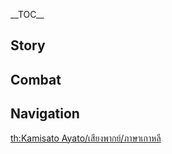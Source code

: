{{CharacterTabs}}
{{LanguageTabs}}
{{Stub|1={{Meta/VO|tl=1|rm=1|Korean}}}}
__TOC__
==Story==
{{VO/Story
|character           = Kamisato Ayato
|language            = ko
|name                = 카미사토 아야토

|vo_01_01_title      = 첫 만남…
|vo_01_01_subtitle   = Hello
|vo_01_01_file       = VO_{language}{character} Hello.ogg
|vo_01_01_tx         = 아야카에게 얘기 많이 들었습니다. 생각보다 일이 바빠서 이제야 인사 나누는군요. 카미사토 가문의 가주, 카미사토 아야토입니다. 잘 부탁해요
|vo_01_01_rm         = 
|vo_01_01_tl         = 

|vo_02_01_title      = 잡담・도련님
|vo_02_01_subtitle   = Chat: Spoiled
|vo_02_01_file       = VO_{language}{character} Chat - Spoiled.ogg
|vo_02_01_tx         = 뭔가를 두고 온 것 같은데… 됐습니다, 생각나면 사람을 불러 가져오라고 하죠
|vo_02_01_rm         = 
|vo_02_01_tl         = 

|vo_02_02_title      = 잡담・마무리
|vo_02_02_subtitle   = Chat: Reel Them In
|vo_02_02_file       = VO_{language}{character} Chat - Reel Them In.ogg
|vo_02_02_tx         = 미끼는 모두 던져두었으니, 음. 슬슬 거둘 때가 됐군요…
|vo_02_02_rm         = 
|vo_02_02_tl         = 

|vo_02_03_title      = 잡담・악취미
|vo_02_03_subtitle   = Chat: Perverse Pleasure
|vo_02_03_file       = VO_{language}{character} Chat - Perverse Pleasure.ogg
|vo_02_03_tx         = 저를 막으려고 안절부절 못하는 가신들의 모습을 생각하니 재밌어서 참을 수가 없군요. 하, 가끔 나와서 걷는 것도 좋네요
|vo_02_03_rm         = 
|vo_02_03_tl         = 

|vo_03_01_title      = 비가 올 때…
|vo_03_01_subtitle   = When It Rains
|vo_03_01_file       = VO_{language}{character} When It Rains.ogg
|vo_03_01_tx         = 일단 비부터 피하죠. 걱정 마세요. 곧 우산을 가지고 올 겁니다
|vo_03_01_rm         = 
|vo_03_01_tl         = 

|vo_03_02_title      = 번개가 칠 때…
|vo_03_02_friendship = 4
|vo_03_02_subtitle   = When Thunder Strikes
|vo_03_02_file       = VO_{language}{character} When Thunder Strikes.ogg
|vo_03_02_tx         = 아야카는 어릴 적부터 천둥번개를 무서워했습니다. 어머니가 천둥소리는 쇼군님이 이야기하는 거라고 말씀하신 이후론, 천둥이 칠 때마다 한껏 집중하더군요. 마치 쇼군님의 말을 알아듣기라도 한 것처럼요
|vo_03_02_rm         = 
|vo_03_02_tl         = 

|vo_03_03_title      = 눈이 올 때…
|vo_03_03_subtitle   = When It Snows
|vo_03_03_file       = VO_{language}{character} When It Snows.ogg
|vo_03_03_tx         = 오늘날의 설경은, 수년 전 그 눈보라와… 별반 다를 게 없군요
|vo_03_03_rm         = 
|vo_03_03_tl         = 

|vo_03_04_title      = 햇살이 좋을 때…
|vo_03_04_subtitle   = When the Sun Is Out
|vo_03_04_file       = VO_{language}{character} When the Sun Is Out.ogg
|vo_03_04_tx         = 여유롭게 햇볕을 쬘 시간은 많지 않죠
|vo_03_04_rm         = 
|vo_03_04_tl         = 

|vo_03_05_title      = 바람이 불 때…
|vo_03_05_subtitle   = When It's Windy
|vo_03_05_file       = VO_{language}{character} When It's Windy.ogg
|vo_03_05_tx         = 어떤 「돌발 상황」은 보기엔 사소해 보여도 최종적인 결과에 영향을 줄 수 있죠… 후후
|vo_03_05_rm         = 
|vo_03_05_tl         = 

|vo_03_06_title      = 강풍이 불 때…
|vo_03_06_subtitle   = When the Wind Is Blowing
|vo_03_06_file       = VO_{language}{character} When the Wind Is Blowing.ogg
|vo_03_06_tx         = 대다수 사람은 바람이 불면 눈을 뜰 수 없어 나아가지 못하지만, 그중에서 소수는 이 바람을 타고 나아갑니다
|vo_03_06_rm         = 
|vo_03_06_tl         = 

|vo_04_01_title      = 아침 인사…
|vo_04_01_subtitle   = Good Morning
|vo_04_01_file       = VO_{language}{character} Good Morning.ogg
|vo_04_01_tx         = 좋은 아침입니다. 검도 훈련으로 심신을 가다듬기 좋은 시간이죠. 그래서 보통 이때는 공무를 처리하지 않습니다. 어때요, 저와 겨뤄보실래요?
|vo_04_01_rm         = 
|vo_04_01_tl         = 

|vo_04_02_title      = 점심 인사…
|vo_04_02_subtitle   = Good Afternoon
|vo_04_02_file       = VO_{language}{character} Good Afternoon.ogg
|vo_04_02_tx         = 점심에 드시고 싶은 것이 있으면 미리 가신에게 말씀하세요. 당신은 제 귀빈이니 그들도 당신을 위해 최선을 다할 겁니다
|vo_04_02_rm         = 
|vo_04_02_tl         = 

|vo_04_03_title      = 저녁 인사…
|vo_04_03_friendship = 4
|vo_04_03_subtitle   = Good Evening
|vo_04_03_file       = VO_{language}{character} Good Evening.ogg
|vo_04_03_tx         = 이 시간에 절 찾아오셨으니, 좀 기다렸다가 같이 저녁 먹고 가요
|vo_04_03_rm         = 
|vo_04_03_tl         = 

|vo_04_04_title      = 굿나잇…
|vo_04_04_subtitle   = Good Night
|vo_04_04_file       = VO_{language}{character} Good Night.ogg
|vo_04_04_tx         = 씻고 잘 준비할 시간인가? 난 아직 안 졸리니, 먼저 내려가 있어…. 아, 당신이군요? 오늘 업무만 마저 정리하면 되니까, 당신도 일찍 쉬세요
|vo_04_04_rm         = 
|vo_04_04_tl         = 

|vo_05_01_title      = 카미사토 아야토 자신에 대해・대가
|vo_05_01_subtitle   = About {character}: Price to Pay
|vo_05_01_file       = VO_{language}{character} About {character} - Price to Pay.ogg
|vo_05_01_tx         = 모든 일에는 대가가 따르는 법입니다. 평범한 사람들이 이룰 수 없는 것을 이루기 위해선 상상할 수 없는 대가를 치뤄야 하겠죠
|vo_05_01_rm         = 
|vo_05_01_tl         = 

|vo_05_02_title      = 카미사토 아야토 자신에 대해・수단
|vo_05_02_friendship = 4
|vo_05_02_subtitle   = About {character}: Methodology
|vo_05_02_file       = VO_{language}{character} About {character} - Methodology.ogg
|vo_05_02_tx         = 전 수단을 가리지 않는 사람입니다. 어떤 방식이든 결과만 좋으면 상관없어요
|vo_05_02_rm         = 
|vo_05_02_tl         = 

|vo_06_01_title      = 우리에 대해・재미있는 이야기
|vo_06_01_quest      = Omnipresence Over Mortals
|vo_06_01_subtitle   = About Us: Most Entertaining
|vo_06_01_file       = VO_{language}{character} About Us - Most Entertaining.ogg
|vo_06_01_tx         = 하하, 당신이 텐료 봉행에서 한 재밌는 일을 들었습니다. 쿠죠 영감님이 머리를 쥐어뜯을 만큼 화나게 하는 사람은 정말 드문데, 직접 못 봐서 정말 아쉽군요…
|vo_06_01_rm         = 
|vo_06_01_tl         = 

|vo_06_02_title      = 우리에 대해・믿음
|vo_06_02_friendship = 6
|vo_06_02_subtitle   = About Us: Trust
|vo_06_02_file       = VO_{language}{character} About Us - Trust.ogg
|vo_06_02_tx         = 누군가를 믿는 건 쉽지 않은 일이죠. 특히 높은 사람일수록 더 그래요. 한 번의 실수로 목숨을 잃는 일도 적지 않거든요. 하지만 당신이 저에게 믿음을 줬으니, 저도 당신이 준 믿음을 저버리지 않겠습니다
|vo_06_02_rm         = 
|vo_06_02_tl         = 

|vo_07_01_title      = 「신의 눈」에 대해…
|vo_07_01_friendship = 4
|vo_07_01_subtitle   = About the Vision
|vo_07_01_file       = VO_{language}{character} About the Vision.ogg
|vo_07_01_tx         = 「신의 눈」이라는 편리한 도구가 있는데, 당연히 잘 활용해야 하지 않겠습니까? 제 손에서 이렇게 빛나는 걸 보면, 얘도 기쁜 거겠죠
|vo_07_01_rm         = 
|vo_07_01_tl         = 

|vo_07_02_title      = 하고 싶은 이야기…
|vo_07_02_subtitle   = Something to Share
|vo_07_02_file       = VO_{language}{character} Something to Share.ogg
|vo_07_02_tx         = 떨어진 꽃을 난로에 올려두면 뜨거운 열기 위에서 잠시나마 생기를 되찾고, 마지막에 불길보다도 찬란한 붉은 빛을 내뿜어요. 짧지만 후회 없는 삶이 아닐까요?
|vo_07_02_rm         = 
|vo_07_02_tl         = 

|vo_07_03_title      = 흥미있는 일…
|vo_07_03_subtitle   = Interesting Things
|vo_07_03_file       = VO_{language}{character} Interesting Things.ogg
|vo_07_03_tx         = 애완동물이라면, 음, 전 강아지가 더 좋아요. 자기중심적인 고양이도 나쁘지 않지만, 강아지만이 주인에게 복종하죠. 충실하고 솔직하니, 하하, 정말 사랑스럽군요
|vo_07_03_rm         = 
|vo_07_03_tl         = 

|vo_08_01_title      = 카미사토 아야카에 대해…
|vo_08_01_friendship = 4
|vo_08_01_subtitle   = About Kamisato Ayaka
|vo_08_01_file       = VO_{language}{character} About Kamisato Ayaka.ogg
|vo_08_01_tx         = 아야카의 능력을 믿지만, 그 애가 순수한 마음을 가지고 살았으면 좋겠어요. 권력 투쟁에 개입할 필요도, 세상의 어두운 면에 직면할 필요도 없이요. 그런 건 오빠인 제가 해결해야 할 일이니까요…. 저도 모르게 말이 많아졌네요. 우리 둘 사이의 비밀이라고 해두죠
|vo_08_01_rm         = 
|vo_08_01_tl         = 

|vo_08_02_title      = 토마에 대해…
|vo_08_02_friendship = 4
|vo_08_02_subtitle   = About Thoma
|vo_08_02_file       = VO_{language}{character} About Thoma.ogg
|vo_08_02_tx         = 카미사토 가문에 대한 토마의 충성심은 의심할 필요가 없죠. 아주 오래전 그를 시험해 본 적이 있어요. 다가올 분쟁에 말려들고 싶지 않다면, 하루빨리 떠나는 것이 좋을 거라고요. 하지만 그는 끝까지 카미사토 가문에 남아주어 제 걱정을 덜어주었습니다. 지금 토마는 제가 완전히 신뢰하는 몇 없는 사람 중 하나입니다
|vo_08_02_rm         = 
|vo_08_02_tl         = 

|vo_08_03_title      = 사유에 대해…
|vo_08_03_friendship = 4
|vo_08_03_subtitle   = About Sayu
|vo_08_03_file       = VO_{language}{character} About Sayu.ogg
|vo_08_03_tx         = 사유는 보기엔 좀 게을러 보이지만, 필요할 땐 늘 중요한 도움을 주죠. 당신이 가장 잘 알지 않나요?
|vo_08_03_rm         = 
|vo_08_03_tl         = 

|vo_08_04_title      = 요이미야에 대해…
|vo_08_04_friendship = 4
|vo_08_04_subtitle   = About Yoimiya
|vo_08_04_file       = VO_{language}{character} About Yoimiya.ogg
|vo_08_04_tx         = 그… 성격 좋은 폭죽 가게 주인 말인가요? 카미사토 가문과 친한 편입니다. 아야카랑 비슷한 나이여서 그런지 서로 잘 맞는 편이더라고요. 아야카도 그녀의 호쾌하고 솔직한 말투를 개의치 않을 겁니다. 워낙 어릴 때부터 늘 자신의 진심을 지켜온 아이니까요
|vo_08_04_rm         = 
|vo_08_04_tl         = 

|vo_08_05_title      = 라이덴 쇼군에 대해…
|vo_08_05_friendship = 4
|vo_08_05_quest      = Omnipresence Over Mortals
|vo_08_05_subtitle   = About the Raiden Shogun
|vo_08_05_file       = VO_{language}{character} About the Raiden Shogun.ogg
|vo_08_05_tx         = 「영원」을 좇기 위해 쇼군님, 그리고 이나즈마는 작지 않은 대가를 치렀습니다. 상처는 아물 시간이 필요해요. 전 정세의 조율자로서 최선을 다할 겁니다
|vo_08_05_rm         = 
|vo_08_05_tl         = 

|vo_08_06_title      = 야에 미코에 대해…
|vo_08_06_friendship = 4
|vo_08_06_subtitle   = About Yae Miko
|vo_08_06_file       = VO_{language}{character} About Yae Miko.ogg
|vo_08_06_tx         = 궁사님은 카미사토 가문의 은인이시지만, 저를 마음에 들어 하시진 않는 모양이에요. 절 「그 녀석」「그 녀석」하며 부르는 걸 많이 들어보셨겠죠. 업무가 겹쳐 가끔 만나는데, 각자 속내를 감추고는 있지만, 일할 땐 그래도 잘 맞는 편입니다. 이런 느낌이 싫진 않아요. 똑똑한 사람과 일하면 효율이 높아지니까요. 게다가… 아무리 절 싫어해도, 제가 없으면 그분의 「기묘한 아이디어」를 실현할 수 없다는 건 부정할 수 없을 겁니다
|vo_08_06_rm         = 
|vo_08_06_tl         = 

|vo_08_07_title      = 쿠죠 사라에 대해…
|vo_08_07_friendship = 4
|vo_08_07_subtitle   = About Kujou Sara
|vo_08_07_file       = VO_{language}{character} About Kujou Sara.ogg
|vo_08_07_tx         = 쿠죠 영감님의 치밀한 계산 덕에 날카로운 검 한 자루가 탄생했어요. 안타깝게도 자신이 그 검의 주인이 될 수 없다는 건 계산하지 못했죠
|vo_08_07_rm         = 
|vo_08_07_tl         = 

|vo_08_08_title      = 카에데하라 카즈하에 대해…
|vo_08_08_friendship = 4
|vo_08_08_subtitle   = About Kaedehara Kazuha
|vo_08_08_file       = VO_{language}{character} About Kaedehara Kazuha.ogg
|vo_08_08_tx         = 카에데하라 가문은 카미사토 가문의 부하였습니다. 카미사토 가문의 선조는 그들을 지키지 못했어요. 제 세대에도 그들을 보살필 의무가 있습니다. 그의 가업을 다시 일으키는 것을 돕진 못하지만, 텐료 봉행의 체포를 막아주는 것쯤은 해줄 수 있습니다
|vo_08_08_rm         = 
|vo_08_08_tl         = 

|vo_08_09_title      = 아라타키 이토에 대해…
|vo_08_09_friendship = 4
|vo_08_09_subtitle   = About Arataki Itto
|vo_08_09_file       = VO_{language}{character} About Arataki Itto.ogg
|vo_08_09_tx         = 그는 정말 재미있는 사람이에요. 온순한 귀신풍뎅이가 서로 싸우도록 만들다니. 그때 의도치 않게 알려준 것뿐인데, 바로 저와 호형호제할 줄은 몰랐어요…. 게다가 그는 아직도 이 「아야토 형님」의 정체를 모른답니다. 하하… 좋습니다. 순진한 사람이… 싫은 건 아니니까요
|vo_08_09_rm         = 
|vo_08_09_tl         = 

|vo_08_10_title      = 응광에 대해…
|vo_08_10_friendship = 4
|vo_08_10_subtitle   = About Ningguang
|vo_08_10_file       = VO_{language}{character} About Ningguang.ogg
|vo_08_10_tx         = 리월 칠성 「천권」님의 실력은 저도 익히 들었습니다. 그나저나, 한정판 「리월천년」을 가지고 있는데, 관심 있어요? 사람을 불러 가져오라고 할 테니 한 판 해보실래요?
|vo_08_10_rm         = 
|vo_08_10_tl         = 

|vo_09_01_title      = 카미사토 아야토에 대해 알기・첫 번째
|vo_09_01_subtitle   = More About {character}: I
|vo_09_01_file       = VO_{language}{character} More About {character} - 01.ogg
|vo_09_01_tx         = 제 이야기요? 때론 아는 게 너무 많아도 화를 부르는 법입니다. 비슷한 속담 들어본 적 있죠? 기회가 생기면 다음에 다시 얘기해 보죠
|vo_09_01_rm         = 
|vo_09_01_tl         = 

|vo_09_02_title      = 카미사토 아야토에 대해 알기・두 번째
|vo_09_02_friendship = 3
|vo_09_02_subtitle   = More About {character}: II
|vo_09_02_file       = VO_{language}{character} More About {character} - 02.ogg
|vo_09_02_tx         = 취향이… 독특하다고요? 저에 대해 뭔가 오해하고 있는 것 같군요. 해명할 필요가 있겠어요. 전 사람들의 곤란한 표정을 보는 걸 즐길 뿐입니다. 이게 그렇게 이상한가요? 당신도 옆에 있는 작은 녀석을 놀린 적이 한두 번이 아니잖아요
|vo_09_02_rm         = 
|vo_09_02_tl         = 

|vo_09_03_title      = 카미사토 아야토에 대해 알기・세 번째
|vo_09_03_friendship = 4
|vo_09_03_subtitle   = More About {character}: III
|vo_09_03_file       = VO_{language}{character} More About {character} - 03.ogg
|vo_09_03_tx         = 삼봉행은 겉보기엔 평화롭지만, 실은 보이지 않는 암류가 요동치고 있죠. 그 늙은이들을 상대하는 건 딱히 유쾌한 일이 아니라 말 할 가치도 없습니다. 당신이 알아야 할 건… 과거엔 카미사토 가문의 안정을 위해, 지금은 이나즈마의 정세를 위해, 전 한 번도 카미사토 가문 가주의 이름에 먹칠한 적이 없다는 것입니다
|vo_09_03_rm         = 
|vo_09_03_tl         = 

|vo_09_04_title      = 카미사토 아야토에 대해 알기・네 번째
|vo_09_04_friendship = 5
|vo_09_04_subtitle   = More About {character}: IV
|vo_09_04_file       = VO_{language}{character} More About {character} - 04.ogg
|vo_09_04_tx         = 종말번대? 당신에겐 말해도 괜찮겠죠. 카미사토 가문 가주의 직속 비밀 부대인데, 아버지께서 돌아가신 후 제가 이어받게 됐어요. 직접 나설 수 없는 일을 처리할 때 종말번대가 있어서 훨씬 편해요. 대부분 어릴 때부터 조직에서 자란 고아들입니다. 충성도가 높은 편이라 더 안심할 수 있어요
|vo_09_04_rm         = 
|vo_09_04_tl         = 

|vo_09_05_title      = 카미사토 아야토에 대해 알기・다섯 번째
|vo_09_05_friendship = 6
|vo_09_05_subtitle   = More About {character}: V
|vo_09_05_file       = VO_{language}{character} More About {character} - 05.ogg
|vo_09_05_tx         = 종말번대 이외의 카드? 있긴 합니다. '교활한 토끼는 숨을 굴을 세 개나 파놓는다'는 말이 있잖아요. 하물며 인간은 어떻겠습니까? 다만, 제 비밀은 거의 다 말한 것 같으니, 이제 당신 이야기도 들어보죠. 아, 참… 티바트 대륙에서 여행한 이야기 말고 더 오래전 이야기를 들려줘요
|vo_09_05_rm         = 
|vo_09_05_tl         = 

|vo_10_01_title      = 카미사토 아야토의 취미…
|vo_10_01_subtitle   = {character}'s Hobbies
|vo_10_01_file       = VO_{language}{character} Hobbies.ogg
|vo_10_01_tx         = 취미라… 어릴 때는 있었는데, 지금은 매일 일만 하고 사니까, 말하지 않아도… 응? 공무를 취미로 삼는 사람이 있다고요? 음… 그건 참… 독특하네요
|vo_10_01_rm         = 
|vo_10_01_tl         = 

|vo_10_02_title      = 카미사토 아야토의 고민…
|vo_10_02_subtitle   = {character}'s Troubles
|vo_10_02_file       = VO_{language}{character} Troubles.ogg
|vo_10_02_tx         = 고민이요? 고민하게 만드는 일이 있다면 빨리 해결해야죠. 만약 고민하게 만드는 사람이 있다면… 후후…
|vo_10_02_rm         = 
|vo_10_02_tl         = 

|vo_10_03_title      = 좋아하는 음식・개인 취향
|vo_10_03_subtitle   = Favorite Food: Personal Preference
|vo_10_03_file       = VO_{language}{character} Favorite Food - Personal Preference.ogg
|vo_10_03_tx         = 새로운 것은 지루한 일상에 활력을 가져다주죠. 요즘 하나미자카 쪽에 새로 나온 다양한 재료의 밀크티가 괜찮던데, 한 번 시도해보세요. 음… 평소 식사 때는 딱히 좋아하는 음식이 없어요. 식단을 짜주는 부하가 있으니, 그저 주는 대로 먹을 뿐입니다
|vo_10_03_rm         = 
|vo_10_03_tl         = 

|vo_10_04_title      = 좋아하는 음식・새로운 시도
|vo_10_04_friendship = 6
|vo_10_04_subtitle   = Favorite Food: Trying New Things
|vo_10_04_file       = VO_{language}{character} Favorite Food - Trying New Things.ogg
|vo_10_04_tx         = 이제 당신이 좋아하는 것도 이야기해 줄래요? …그렇군요, 기억하겠습니다. 다음에 묻는다면 나도 이렇게 대답해야겠어요
|vo_10_04_rm         = 
|vo_10_04_tl         = 

|vo_10_05_title      = 싫어하는 음식…
|vo_10_05_subtitle   = Least Favorite Food
|vo_10_05_file       = VO_{language}{character} Least Favorite Food.ogg
|vo_10_05_tx         = …아, 설탕 대신 소금을 넣어버렸어요. 짠맛이 나는 물방울 떡이라… 음, 괜찮네요. 토마한테 줘야겠어요
|vo_10_05_rm         = 
|vo_10_05_tl         = 

<!-- Receiving a Gift -->
|vo_11_01_title      = 선물 획득・첫 번째
|vo_11_01_subtitle   = Receiving a Gift: I
|vo_11_01_file       = VO_{language}{character} Receiving a Gift - 01.ogg
|vo_11_01_tx         = 색다른 맛이군요. 하하, 제가 원하던 맛이에요…
|vo_11_01_rm         = 
|vo_11_01_tl         = 

|vo_11_02_title      = 선물 획득・두 번째
|vo_11_02_subtitle   = Receiving a Gift: II
|vo_11_02_file       = VO_{language}{character} Receiving a Gift - 02.ogg
|vo_11_02_tx         = 그랬군요. 이 요리를 이렇게 이해하셨다니…
|vo_11_02_rm         = 
|vo_11_02_tl         = 

|vo_11_03_title      = 선물 획득・세 번째
|vo_11_03_subtitle   = Receiving a Gift: III
|vo_11_03_file       = VO_{language}{character} Receiving a Gift - 03.ogg
|vo_11_03_tx         = 제안 하나 드리자면, 다음번엔 이 요리를 전골 게임에 추가하는 게 어떨까요?
|vo_11_03_rm         = 
|vo_11_03_tl         = 

|vo_12_01_title      = 생일…
|vo_12_01_subtitle   = Birthday
|vo_12_01_file       = VO_{language}{character} Birthday.ogg
|vo_12_01_tx         = 생일 축하해요! 야시로 봉행 일일 체험 한번 해보실래요?<br />공무는 제가 미리 처리해뒀으니, 권력이 주는 즐거움을 만끽하면 돼요. 제가 옆에 있는 한 가신들도 뭐라 할 수 없을 겁니다. 후후, 안심해요
|vo_12_01_rm         = 
|vo_12_01_tl         = 

|vo_13_01_title      = 돌파의 느낌・기
|vo_13_01_ascension  = 1
|vo_13_01_subtitle   = Feelings About Ascension: Intro
|vo_13_01_file       = VO_{language}{character} Feelings About Ascension -  01.ogg
|vo_13_01_tx         = 능력이 향상된 것 같군요. 참으로 좋은 일이네요…
|vo_13_01_rm         = 
|vo_13_01_tl         = 

|vo_13_02_title      = 돌파의 느낌・승
|vo_13_02_ascension  = 2
|vo_13_02_subtitle   = Feelings About Ascension: Building Up
|vo_13_02_file       = VO_{language}{character} Feelings About Ascension -  02.ogg
|vo_13_02_tx         = 힘이란 건 역시 자신이 쥐고 있어야 마음이 놓이죠
|vo_13_02_rm         = 
|vo_13_02_tl         = 

|vo_13_03_title      = 돌파의 느낌・전
|vo_13_03_ascension  = 4
|vo_13_03_subtitle   = Feelings About Ascension: Climax
|vo_13_03_file       = VO_{language}{character} Feelings About Ascension -  03.ogg
|vo_13_03_tx         = 후후, 누군가는 불안에 떨게 생겼군요…
|vo_13_03_rm         = 
|vo_13_03_tl         = 

|vo_13_04_title      = 돌파의 느낌・결
|vo_13_04_ascension  = 6
|vo_13_04_subtitle   = Feelings About Ascension: Conclusion
|vo_13_04_file       = VO_{language}{character} Feelings About Ascension -  04.ogg
|vo_13_04_tx         = 가주가 된 후로 긴장을 푼 적이 거의 없어요. 하지만 당신과 함께한 시간은 조금 신기했습니다. 음… 마치 햇볕을 쬐는 기분이랄까요
|vo_13_04_rm         = 
|vo_13_04_tl         = 
}}

==Combat==
{{Combat VO
|character           = Kamisato Ayato
|language            = ko

<!-- Elemental Skill -->
|skill_1_tx          = 물의 잔영
|skill_1_rm          = 
|skill_1_tl          = 
|skill_2_tx          = 검의 그림자
|skill_2_rm          = 
|skill_2_tl          = 
|skill_3_file        = Elemental Skill 1 03,Elemental Skill 1 04,Elemental Skill 1 05,Elemental Skill 1 06

<!-- Elemental Burst -->
|burst_1_tx          = 삼척의 추수(秋水)
|burst_1_rm          = 
|burst_1_tl          = 
|burst_2_tx          = 흥… 잠들어라
|burst_2_rm          = 
|burst_2_tl          = 
|burst_3_tx          = 카미사토류… 물의 영역!
|burst_3_rm          = 
|burst_3_tl          = 

<!-- Sprint Start -->
|sprint-s_1_file     = Sprint Start 01,Sprint Start 02,Sprint Start 03

<!-- Deploying Wind Glider -->
|glider_1_file       = Deploying Wind Glider 01,Deploying Wind Glider 02,Deploying Wind Glider 03

<!-- Opening Treasure Chest -->
|chest_1_tx          = 당신에게 필요한 것이면 됐습니다
|chest_1_rm          = 
|chest_1_tl          = 
|chest_2_tx          = 이런 게 필요했습니까?
|chest_2_rm          = 
|chest_2_tl          = 
|chest_3_tx          = 음… 품질이 나쁘지 않군요
|chest_3_rm          = 
|chest_3_tl          = 

<!-- Low HP -->
|low-hp_1_tx         = 재밌군…
|low-hp_1_rm         = 
|low-hp_1_tl         = 
|low-hp_2_tx         = 그렇다면 저도 진지하게 임하겠습니다
|low-hp_2_rm         = 
|low-hp_2_tl         = 
|low-hp_3_tx         = 과연 승자는 누가 될까요?
|low-hp_3_rm         = 
|low-hp_3_tl         = 

<!-- Ally at Low HP -->
|ally-low-hp_1_tx    = 일단 후퇴하세요
|ally-low-hp_1_tl    = 
|ally-low-hp_1_rm    = 
|ally-low-hp_2_tx    = 무모한 행동은 금물입니다
|ally-low-hp_2_tl    = 
|ally-low-hp_2_rm    = 

<!-- Fallen -->
|fallen_1_tx         = 빈틈을 보였군…
|fallen_1_rm         = 
|fallen_1_tl         = 
|fallen_2_tx         = 시들지 않는 꽃은 없으니…
|fallen_2_rm         = 
|fallen_2_tl         = 
|fallen_3_tx         = 영원한 것은 없다…
|fallen_3_rm         = 
|fallen_3_tl         = 

<!-- Light Hit Taken -->
|hit-l_1_tx          = 겨우 이 정도인가?
|hit-l_1_rm          = 
|hit-l_1_tl          = 
|hit-l_2_file        = Light Hit Taken 02,Light Hit Taken 03,Light Hit Taken 04,Light Hit Taken 05,Light Hit Taken 06

<!-- Heavy Hit Taken -->
|hit-h_1_tx          = 주제도 모르고…
|hit-h_1_rm          = 
|hit-h_1_tl          = 
|hit-h_2_file        = Heavy Hit Taken 02,Heavy Hit Taken 03,Heavy Hit Taken 04,Heavy Hit Taken 05,Heavy Hit Taken 06

<!-- Joining Party -->
|join_1_tx           = 오? 산책에 초대해 주신 건가요?
|join_1_rm           = 
|join_1_tl           = 
|join_2_tx           = 그럼, 일은 잠시 쉬도록 하죠
|join_2_rm           = 
|join_2_tl           = 
|join_3_tx           = 훗… 잠깐의 휴식으로 치자구요
|join_3_rm           = 
|join_3_tl           = 

<!-- Character Idles -->
|idle_1_file         = Standby 01

<!-- Light Attack -->
|atk-l_1_file        = Light Attack 01,Light Attack 02,Light Attack 03,Light Attack 04,Light Attack 05,Light Attack 06,Light Attack 07

<!-- Mid Attack -->
|atk-m_1_file        = Mid Attack 01,Mid Attack 02,Mid Attack 03

<!-- Heavy Attack -->
|atk-h_1_file        = Heavy Attack 01,Heavy Attack 02,Heavy Attack 03

<!-- Climbing -->
|climb_1_file        = Climbing 01,Climbing 02,Climbing 03,Climbing 04,Climbing 05

<!-- Climbing Breath -->
|climb-b_1_file      = Climbing Breath 01,Climbing Breath 02,Climbing Breath 03

<!-- Jumping -->
|jump_1_file         = Jumping 01,Jumping 02,Jumping 03,Jumping 04,Jumping 05
}}

==Navigation==
{{Character Navbox|type=playable|link type=vo-ko}}

[[th:Kamisato Ayato/เสียงพากย์/ภาษาเกาหลี]]